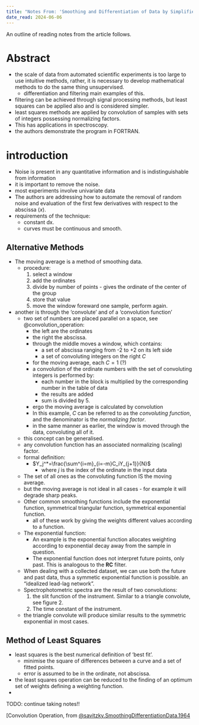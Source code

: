```yaml
---
title: "Notes From: 'Smoothing and Differentiation of Data by Simplified Least Squares Procedures' by Abraham Savitzky and Marcel J. E. Golay"
date_read: 2024-06-06
---
```


An outline of reading notes from the article follows.

# Abstract

- the scale of data from automated scientific experiments is too large to use intuitive methods, rather, it is necessary to develop mathematical methods to do the same thing unsupervised.
  - differentiation and filtering main examples of this.
- filtering can be achieved through signal processing methods, but least squares can be applied also and is considered simpler.
- least squares methods are applied by convolution of samples with sets of integers possessing normalizing factors.
- This has applications in spectroscopy.
- the authors demonstrate the program in FORTRAN.

# introduction

- Noise is present in any quantitative information and is indistinguishable from information
- it is important to remove the noise.
- most experiments involve univariate data
- The authors are addressing how to automate the removal of random noise and evaluation of the first few derivatives with respect to the abscissa ($x$).
- requirements of the technique:
  - constant dx.
  - curves must be continuous and smooth.

## Alternative Methods

- The moving average is a method of smoothing data.
  - procedure:
    1. select a window
    2. add the ordinates
    3. divide by number of points - gives the ordinate of the center of the group
    4. store that value
    5. move the window foreward one sample, perform again.
- another is through the 'convolute' and of a 'convolution function'
  - two set of numbers are placed parallel on a space, see @convolution_operation:
    - the left are the ordinates
    - the right the abscissa.
    - through the middle moves a window, which contains:
      - a set of abscissa ranging from -2 to +2 on its left side
      - a set of convoluting integers on the right $C$
    - for the moving average, each $C=1$ (?)
    - a convolution of the ordinate numbers with the set of convoluting integers is performed by:
      - each number in the block is multiplied by the corresponding number in the table of data
      - the results are added
      - sum is divided by 5.
    - ergo the moving average is calculated by convolution
    - In this example, $C$ can be referred to as the *convoluting function*, and the denominator is the *normalizing factor*.
    - in the same manner as earlier, the window is moved through the data, convoluting all of it.
  - this concept can be generalised.
  - any convolution function has an associated normalizing (scaling) factor.
  - formal definition:
    - $Y_j^*=\frac{\sum^{i=m}_{i=-m}C_iY_{j+1}}{N}$
      - where $j$ is the index of the ordinate in the input data
  - The set of all ones as the convoluting function IS the moving average.
  - but the moving average is not ideal in all cases - for example it will degrade sharp peaks.
  - Other common smoothing functions include the exponential function, symmetrical triangular function, symmetrical exponential function.
    - all of these work by giving the weights different values according to a function.
  - The exponential function:
      - An example is the exponential function allocates weighting according to exponential decay away from the sample in question.
    - The exponential function does not interpret future points, only past. This is analogous to the **RC** filter.
  - When dealing with a collected dataset, we can use both the future and past data, thus a symmetic exponential function is possible. an "idealized lead-lag network".
  - Spectrophotometric spectra are the result of two convolutions:
    1. the slit function of the instrument. Similar to a triangle convolute, see figure 2.
    2. The time constant of the instrument.
  - the triangle convolute will produce similar results to the symmetric exponential in most cases.

## Method of Least Squares

- least squares is the best numerical definition of 'best fit'.
  - minimise the square of differences between a curve and a set of fitted points.
  - error is assumed to be in the ordinate, not abscissa.
- the least squares operation can be reduced to the finding of an optimum set of weights defining a weighting function.
- 


TODO: continue taking notes!!


[Convolution Operation, from [@savitzky.SmoothingDifferentiationData.1964](./savgol_convolution_operation_fig.png){#convolution_operation}